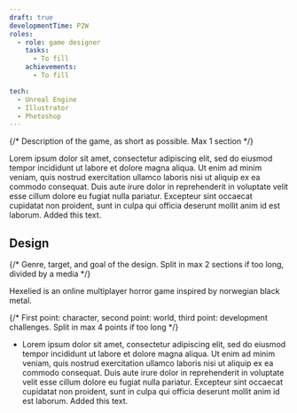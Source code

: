 ```yaml
---
draft: true
developmentTime: P2W
roles:
  - role: game designer
    tasks:
      - To fill
    achievements:
      - To fill

tech:
  - Unreal Engine
  - Illustrator
  - Photoshop
---
```


{/* Description of the game, as short as possible. Max 1 section */}

Lorem ipsum dolor sit amet, consectetur adipiscing elit, sed do eiusmod tempor incididunt ut labore et dolore magna aliqua. Ut enim ad minim veniam, quis nostrud exercitation ullamco laboris nisi ut aliquip ex ea commodo consequat. Duis aute irure dolor in reprehenderit in voluptate velit esse cillum dolore eu fugiat nulla pariatur. Excepteur sint occaecat cupidatat non proident, sunt in culpa qui officia deserunt mollit anim id est laborum. Added this text.

## Design

{/* Genre, target, and goal of the design. Split in max 2 sections if too long, divided by a media */}

Hexelied is an online multiplayer horror game inspired by norwegian black metal.

{/* First point: character, second point: world, third point: development challenges. Split in max 4 points if too long */}

- Lorem ipsum dolor sit amet, consectetur adipiscing elit, sed do eiusmod tempor incididunt ut labore et dolore magna aliqua. Ut enim ad minim veniam, quis nostrud exercitation ullamco laboris nisi ut aliquip ex ea commodo consequat. Duis aute irure dolor in reprehenderit in voluptate velit esse cillum dolore eu fugiat nulla pariatur. Excepteur sint occaecat cupidatat non proident, sunt in culpa qui officia deserunt mollit anim id est laborum. Added this text.
